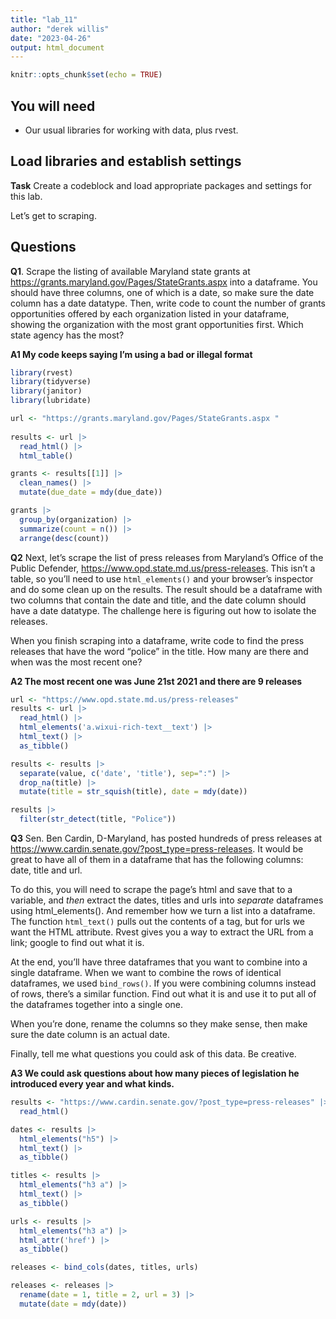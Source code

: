 ```yaml
---
title: "lab_11"
author: "derek willis"
date: "2023-04-26"
output: html_document
---
```


```r
knitr::opts_chunk$set(echo = TRUE)
```

## You will need

-   Our usual libraries for working with data, plus rvest.

## Load libraries and establish settings

**Task** Create a codeblock and load appropriate packages and settings for this lab.

Let's get to scraping.

## Questions

**Q1**. Scrape the listing of available Maryland state grants at <https://grants.maryland.gov/Pages/StateGrants.aspx> into a dataframe. You should have three columns, one of which is a date, so make sure the date column has a date datatype. Then, write code to count the number of grants opportunities offered by each organization listed in your dataframe, showing the organization with the most grant opportunities first. Which state agency has the most?

**A1 My code keeps saying I'm using a bad or illegal format**

```r
library(rvest)
library(tidyverse)
library(janitor)
library(lubridate)

url <- "https://grants.maryland.gov/Pages/StateGrants.aspx "
  
results <- url |> 
  read_html() |> 
  html_table()

grants <- results[[1]] |> 
  clean_names() |> 
  mutate(due_date = mdy(due_date))

grants |> 
  group_by(organization) |> 
  summarize(count = n()) |> 
  arrange(desc(count))

```

**Q2** Next, let's scrape the list of press releases from Maryland's Office of the Public Defender, <https://www.opd.state.md.us/press-releases>. This isn't a table, so you'll need to use `html_elements()` and your browser's inspector and do some clean up on the results. The result should be a dataframe with two columns that contain the date and title, and the date column should have a date datatype. The challenge here is figuring out how to isolate the releases.

When you finish scraping into a dataframe, write code to find the press releases that have the word "police" in the title. How many are there and when was the most recent one?

**A2 The most recent one was June 21st 2021 and there are 9 releases**

```r
url <- "https://www.opd.state.md.us/press-releases"
results <- url |> 
  read_html() |> 
  html_elements('a.wixui-rich-text__text') |> 
  html_text() |> 
  as_tibble()

results <- results |> 
  separate(value, c('date', 'title'), sep=":") |> 
  drop_na(title) |> 
  mutate(title = str_squish(title), date = mdy(date))

results |> 
  filter(str_detect(title, "Police"))
```

**Q3** Sen. Ben Cardin, D-Maryland, has posted hundreds of press releases at <https://www.cardin.senate.gov/?post_type=press-releases>. It would be great to have all of them in a dataframe that has the following columns: date, title and url.

To do this, you will need to scrape the page's html and save that to a variable, and *then* extract the dates, titles and urls into *separate* dataframes using html_elements(). And remember how we turn a list into a dataframe. The function `html_text()` pulls out the contents of a tag, but for urls we want the HTML attribute. Rvest gives you a way to extract the URL from a link; google to find out what it is.

At the end, you'll have three dataframes that you want to combine into a single dataframe. When we want to combine the rows of identical dataframes, we used `bind_rows()`. If you were combining columns instead of rows, there's a similar function. Find out what it is and use it to put all of the dataframes together into a single one.

When you're done, rename the columns so they make sense, then make sure the date column is an actual date.

Finally, tell me what questions you could ask of this data. Be creative.

**A3 We could ask questions about how many pieces of legislation he introduced every year and what kinds.**

```r
results <- "https://www.cardin.senate.gov/?post_type=press-releases" |> 
  read_html() 

dates <- results |> 
  html_elements("h5") |> 
  html_text() |> 
  as_tibble()

titles <- results |> 
  html_elements("h3 a") |> 
  html_text() |> 
  as_tibble()

urls <- results |> 
  html_elements("h3 a") |> 
  html_attr('href') |> 
  as_tibble()

releases <- bind_cols(dates, titles, urls)

releases <- releases |> 
  rename(date = 1, title = 2, url = 3) |> 
  mutate(date = mdy(date))
```
